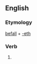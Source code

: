 ==English==

===Etymology===
[[befall]] + [[-eth]]

===Verb===
{{en-verb form}}

# {{en-archaic third-person singular of|befall}}